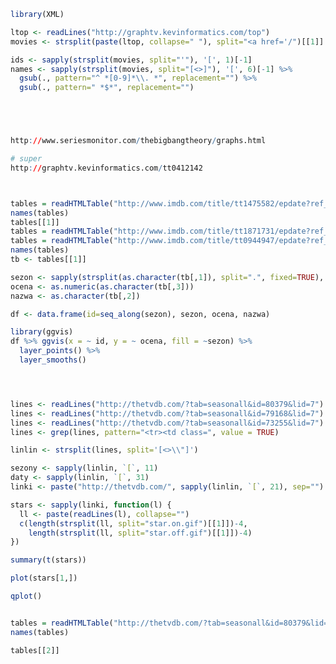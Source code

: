 ```r
library(XML)

ltop <- readLines("http://graphtv.kevinformatics.com/top")
movies <- strsplit(paste(ltop, collapse=" "), split="<a href='/")[[1]]

ids <- sapply(strsplit(movies, split="'"), '[', 1)[-1]
names <- sapply(strsplit(movies, split="[<>]"), '[', 6)[-1] %>%
  gsub(., pattern="^ *[0-9]*\\. *", replacement="") %>%
  gsub(., pattern=" *$*", replacement="")





http://www.seriesmonitor.com/thebigbangtheory/graphs.html

# super
http://graphtv.kevinformatics.com/tt0412142



tables = readHTMLTable("http://www.imdb.com/title/tt1475582/epdate?ref_=ttep_ql_4")
names(tables)
tables[[1]]
tables = readHTMLTable("http://www.imdb.com/title/tt1871731/epdate?ref_=ttep_ql_4")
tables = readHTMLTable("http://www.imdb.com/title/tt0944947/epdate?ref_=ttep_ql_4")
names(tables)
tb <- tables[[1]]

sezon <- sapply(strsplit(as.character(tb[,1]), split=".", fixed=TRUE), `[`, 1)
ocena <- as.numeric(as.character(tb[,3]))
nazwa <- as.character(tb[,2])

df <- data.frame(id=seq_along(sezon), sezon, ocena, nazwa)

library(ggvis)
df %>% ggvis(x = ~ id, y = ~ ocena, fill = ~sezon) %>%
  layer_points() %>%
  layer_smooths()




lines <- readLines("http://thetvdb.com/?tab=seasonall&id=80379&lid=7")
lines <- readLines("http://thetvdb.com/?tab=seasonall&id=79168&lid=7")
lines <- readLines("http://thetvdb.com/?tab=seasonall&id=73255&lid=7")
lines <- grep(lines, pattern="<tr><td class=", value = TRUE)

linlin <- strsplit(lines, split='[<>\\"]')

sezony <- sapply(linlin, `[`, 11)
daty <- sapply(linlin, `[`, 31)
linki <- paste("http://thetvdb.com/", sapply(linlin, `[`, 21), sep="")

stars <- sapply(linki, function(l) {
  ll <- paste(readLines(l), collapse="")
  c(length(strsplit(ll, split="star.on.gif")[[1]])-4,
    length(strsplit(ll, split="star.off.gif")[[1]])-4)
})

summary(t(stars))

plot(stars[1,])

qplot()


tables = readHTMLTable("http://thetvdb.com/?tab=seasonall&id=80379&lid=7")
names(tables)

tables[[2]] 

```
